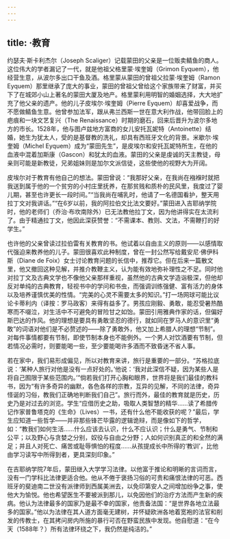 ```yaml
---
---
---
```

title: ·教育
---




约瑟夫·斯卡利杰尔（Joseph Scaliger）记载蒙田的父亲是一位贩卖鲭鱼的商人。这位伟大的学者漏记了一代，就是他祖父格里蒙·埃奎姆（Grimon Eyquem），他经营生意，从波尔多出口干鱼及酒。格里蒙从蒙田的曾祖父拉蒙·埃奎姆（Ramon Eyquem）那里继承了庞大的事业，蒙田的曾祖父曾给这个家族带来了财富，并买下了在城郊小山上著名的蒙田大厦及地产。格里蒙利用明智的婚姻选择，大大地扩充了他父亲的遗产。他的儿子皮埃尔·埃奎姆（Pierre Eyquem）却喜爱战争，而不愿做鲭鱼生意。他曾参加法军，跟从弗兰西斯一世在意大利作战，他带回脸上的疤痕和一块文艺复兴（The Renaissance）时期的磨石，回来后晋升为波尔多地方的市长。1528年，他与图卢兹地方富商的女儿安托瓦妮特（Antoinette）结婚，她生为犹太人，受的是基督教的洗礼，却具有西班牙文化的背景。米歇尔·埃奎姆（Michel Eyquem）成为“蒙田先生”，是皮埃尔和安托瓦妮特所生，在他的血液中混着加斯康（Gascon）和犹太的血液。蒙田的父亲是虔诚的天主教徒，母亲则可能是新教徒，兄弟姐妹则是加尔文派信徒，这些使他的视野大为开阔。

皮埃尔对于教育有他自己的想法。蒙田曾说：“我那好父亲，在我尚在襁褓时就把我送到属于他的一个贫穷的小村庄里抚养，在那贫贱和质朴的民风里，我度过了婴儿期，甚至也许更长一段时间。”“当我尚在哺乳时，他请了一名德国看护，整天用拉丁文对我讲话。”“在6岁以前，我的阿拉伯文比法文要好。”蒙田进入吉耶纳学院时，他的老师们（乔治·布坎南除外）已无法教他拉丁文，因为他讲得实在太流利了。由于精通拉丁文，他因此深获赞誉：“不需课本、教则、文法，不需鞭打的好学生。”

也许他的父亲曾读过拉伯雷有关教育的书。他试着以自由主义的原则——以感情取代强迫来教养他的儿子。蒙田很喜欢此种制度，曾在一封公然写给戴安尼·佛伊科斯（Diane de Foix）女士讨论教育问题的长信中，推荐它。但在后来一篇散文里，他又撤回这种见解，并推介教鞭主义，认为能有效地弥补理性之不足。同时他对拉丁文及古典文学也不像他父亲那样重视，虽然他的古典文学造诣极深，但他却反对单纯的古典教育，轻视书中的学问和书虫，而强调训练强健、富有活力的身体以及培养谨慎优美的性情。“完美的心灵不需要太多的知识。”打一场网球可能比议论卡蒂利内（译按：罗马政客）来得有益多了。男孩应刚毅、勇敢，能忍受暑热酷寒而不啜泣，对生活中不可避免的冒险甘之如饴。蒙田引用雅典作家的话，但偏好斯巴达的作风。他的理想是要具有勇敢坚忍的德行，就如同在罗马人的意识里“勇敢”的词语对他们是不必赘述的——除了勇敢外，他又加上希腊人的理想“节制”。对每件事情都要有节制，即使节制本身也不能例外。一个男人对饮酒要有节制，但若情况必需时，则要能喝一些，至少要能喝许多酒而不致昏迷不省人事。

若在家中，我们易形成偏见，所以对教育来讲，旅行是重要的一部分。“苏格拉底说：‘某种人旅行对他是没有一点好处的。’他说：‘我对此深信不疑，因为某些人是将自己囿限于某些范围内。’”倘若我们打开心胸和眼界，世界将是我们最佳的教科书，因为“有许多奇异的幽默，各色各样的宗教，互异的见解，不同的法律，奇异怪诞的习俗，教我们正确地判断我们自己”。旅行而外，最佳的教育就是历史，历史乃是对过去的浏览。学生“应借历史之助，吸取人类智慧的精华……读了希腊传记作家普鲁塔克的《生命》（Lives）一书，还有什么他不能收获的呢？”最后，学生应知道一些哲学——并非那些锋芒毕露的逻辑诡辩，而是像如下的哲学，如：“教我们如何生活……什么应该去认识，什么不应认识；什么是勇气、节制和公平；以及野心与贪婪之分别，奴役与自由之分野；人如何识别真正的和全然的满足；并且人对死亡、痛苦或耻辱惧怕的程度……从孩提成长中所得的‘教训’，比他由学习读写中所得到者，更具深刻印象。”

在吉耶纳学院7年后，蒙田继入大学学习法律。以他富于推论和明晰的言词而言，没有一门学科比法律更适合他。他从不倦于褒扬习俗的可贵和痛恨法律的可恶。西班牙的斐迪南二世没有派律师到西属美洲去，以免印第安人之间增加纷争之事，使他大为愉悦。他也希望医生不要被派到那儿，以免因他们的治疗方法而产生新的疾病。他认为法律最多的国家乃是最不幸的国家，他责备法国：“是世界各地立法最多的国家。”他以为法律在其人道方面毫无建树，并怀疑欧洲各地着宽袍的法官和削发的传教士，在其拷问房内所施的暴行可否在野蛮民族中发现。他自慰道：“在今天（1588年？）所有法律环绕之下，我仍然是纯洁的。”